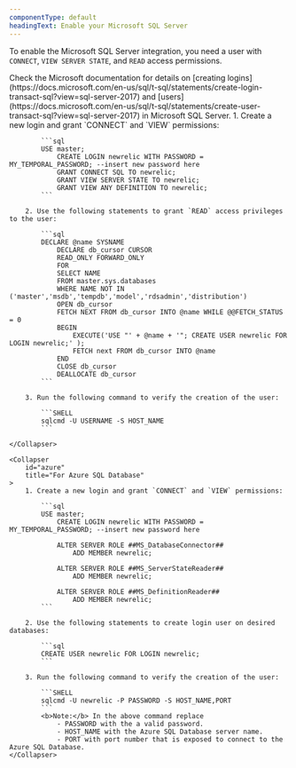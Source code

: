 ```yaml
---
componentType: default
headingText: Enable your Microsoft SQL Server 
---
```


To enable the Microsoft SQL Server integration, you need a user with `CONNECT`, `VIEW SERVER STATE`, and `READ` access permissions.

<Callout variant="tip">
    Check the Microsoft documentation for details on [creating logins](https://docs.microsoft.com/en-us/sql/t-sql/statements/create-login-transact-sql?view=sql-server-2017) and [users](https://docs.microsoft.com/en-us/sql/t-sql/statements/create-user-transact-sql?view=sql-server-2017) in Microsoft SQL Server.
</Callout>

<CollapserGroup>
    <Collapser
        id="host"
        title="For on-host Microsoft SQL Server, Azure SQL VMs and Azure SQL Managed Instance"
    >
        1. Create a new login and grant `CONNECT` and `VIEW` permissions:

            ```sql
            USE master;
                CREATE LOGIN newrelic WITH PASSWORD = MY_TEMPORAL_PASSWORD; --insert new password here
                GRANT CONNECT SQL TO newrelic;
                GRANT VIEW SERVER STATE TO newrelic;
                GRANT VIEW ANY DEFINITION TO newrelic;
            ```

        2. Use the following statements to grant `READ` access privileges to the user:

            ```sql
            DECLARE @name SYSNAME
                DECLARE db_cursor CURSOR
                READ_ONLY FORWARD_ONLY
                FOR
                SELECT NAME
                FROM master.sys.databases
                WHERE NAME NOT IN ('master','msdb','tempdb','model','rdsadmin','distribution')
                OPEN db_cursor
                FETCH NEXT FROM db_cursor INTO @name WHILE @@FETCH_STATUS = 0
                BEGIN
                    EXECUTE('USE "' + @name + '"; CREATE USER newrelic FOR LOGIN newrelic;' );
                    FETCH next FROM db_cursor INTO @name
                END
                CLOSE db_cursor
                DEALLOCATE db_cursor
            ```

        3. Run the following command to verify the creation of the user:

            ```SHELL
            sqlcmd -U USERNAME -S HOST_NAME
            ```

    </Collapser>

    <Collapser
        id="azure"
        title="For Azure SQL Database"
    >
        1. Create a new login and grant `CONNECT` and `VIEW` permissions:

            ```sql
            USE master;
                CREATE LOGIN newrelic WITH PASSWORD = MY_TEMPORAL_PASSWORD; --insert new password here

                ALTER SERVER ROLE ##MS_DatabaseConnector##
                    ADD MEMBER newrelic;

                ALTER SERVER ROLE ##MS_ServerStateReader##
                    ADD MEMBER newrelic;

                ALTER SERVER ROLE ##MS_DefinitionReader##
                    ADD MEMBER newrelic;
            ```

        2. Use the following statements to create login user on desired databases:

            ```sql
            CREATE USER newrelic FOR LOGIN newrelic;
            ```

        3. Run the following command to verify the creation of the user:

            ```SHELL
            sqlcmd -U newrelic -P PASSWORD -S HOST_NAME,PORT
            ```
            <b>Note:</b> In the above command replace
                - PASSWORD with the a valid password.
                - HOST_NAME with the Azure SQL Database server name.
                - PORT with port number that is exposed to connect to the Azure SQL Database.
    </Collapser>
</CollapserGroup>
